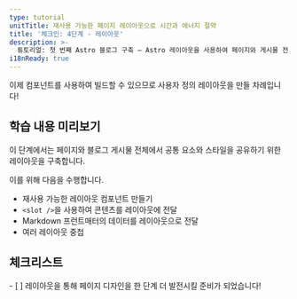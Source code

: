 ```yaml
---
type: tutorial
unitTitle: 재사용 가능한 페이지 레이아웃으로 시간과 에너지 절약
title: '체크인: 4단계 - 레이아웃'
description: >-
  튜토리얼: 첫 번째 Astro 블로그 구축 — Astro 레이아웃을 사용하여 페이지와 게시물 전체에서 공통 요소와 스타일을 공유하세요.
i18nReady: true
---
```



이제 컴포넌트를 사용하여 빌드할 수 있으므로 사용자 정의 레이아웃을 만들 차례입니다!

## 학습 내용 미리보기

이 단계에서는 페이지와 블로그 게시물 전체에서 공통 요소와 스타일을 공유하기 위한 레이아웃을 구축합니다.

이를 위해 다음을 수행합니다.

- 재사용 가능한 레이아웃 컴포넌트 만들기
- `<slot />`을 사용하여 콘텐츠를 레이아웃에 전달
- Markdown 프런트매터의 데이터를 레이아웃으로 전달
- 여러 레이아웃 중첩

<Box icon="check-list">

## 체크리스트

<Checklist>
- [ ] 레이아웃을 통해 페이지 디자인을 한 단계 더 발전시킬 준비가 되었습니다!
</Checklist>
</Box>
